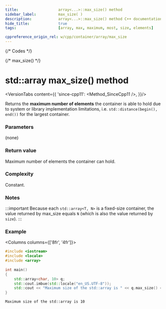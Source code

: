```yaml
---
title:					array<...>::max_size() method
sidebar_label:			max_size( )
description:			array<...>::max_size() method C++ documentation
hide_title:				true
tags:					[array, max, maximum, most, size, elements]

cppreference_origin_rel: w/cpp/container/array/max_size
---
```



{/* Codes */}

{/* max_size() */}

# std::array max_size() method

<VersionTabs content={{
	'since-cpp11': <Method_SinceCpp11 />,
}}/>

		
Returns the **maximum number of elements** the container is able to hold due to system or library implementation limitations,
i.e. `std::distance(begin(), end())` for the largest container.

### Parameters

(none)

### Return value

Maximum number of elements the container can hold.

### Complexity

Constant.

### Notes

:::important
Because each `std::array<T, N>` is a fixed-size container, the value returned by max_size equals `N` (which is also the value returned by `size`).
:::

### Example

<Columns columns={['8fr', '4fr']}>
<div>

```cpp title='Main.cpp' showLineNumbers
#include <iostream>
#include <locale>
#include <array>
 
int main()
{
    std::array<char, 10> q;
    std::cout.imbue(std::locale("en_US.UTF-8"));    
    std::cout << "Maximum size of the std::array is " << q.max_size() << '\n';
}
```

</div>
<div>

```plaintext title="Possible output"
Maximum size of the std::array is 10
```

</div>
</Columns>
